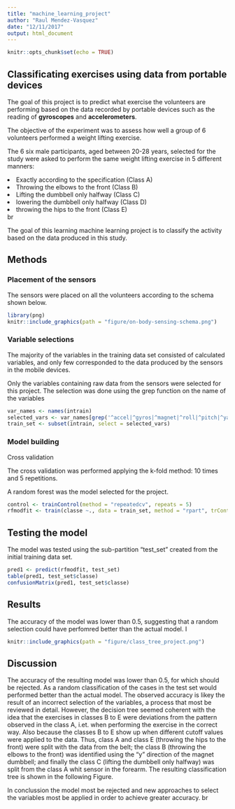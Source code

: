 ```yaml
---
title: "machine_learning_project"
author: "Raul Mendez-Vasquez"
date: "12/11/2017"
output: html_document
---
```


```r
knitr::opts_chunk$set(echo = TRUE)
```

## Classificating exercises using data from portable devices

The goal of this project is to predict what exercise the volunteers are performing based on the data recorded by portable devices such as the reading of <b>gyroscopes</b> and <b>accelerometers</b>.
<p>The objective of the experiment was to assess how well a group of 6 volunteers performed a weight lifting exercise.</p>
<p>The 6 six male participants, aged between 20-28 years, selected for the study were asked to perform the same weight lifting exercise in 5 different manners:</p>
  <li>Exactly according to the specification (Class A)</li> 
  <li>Throwing the elbows to the front (Class B)</li>
  <li>Lifting the dumbbell only halfway (Class C)</li>
  <li>lowering the dumbbell only halfway (Class D)</li>
  <li>throwing the hips to the front (Class E)</li>


br
<p>The goal of this learning machine learning project is to classify the activity based on the data produced in this study.</p>

<h2>Methods</h2>
<h3>Placement of the sensors</h3>
<p>The sensors were placed on all the volunteers according to the schema shown below.</p>

```r
library(png)
knitr::include_graphics(path = "figure/on-body-sensing-schema.png")
```

<h3>Variable selections</h3>
<p>The majority of the variables in the training data set consisted of calculated variables, and only few corresponded to the data produced by the sensors in the mobile devices.</p>
<p>Only the variables containing raw data from the sensors were selected for this project. The selection was done using the grep function on the name of the variables<p>
``` r
var_names <- names(intrain)
selected_vars <- var_names[grep('^accel|^gyros|^magnet|^roll|^pitch|^yaw|^classe', var_names)]
train_set <- subset(intrain, select = selected_vars)
```
<h3>Model building</h3
Two partitions were created to enable testing the model.
``` r
intrain_set <- createDataPartition(y = intrain$classe, p = 0.7, list = FALSE) 

train_set <- intrain[ intrain_set, ]
test_set <- intrain[-intrain_set, ]
```

<h3>Cross validation</h3>
<p>The cross validation was performed applying the k-fold method: 10 times and 5 repetitions. </p>

<p>A random forest was the model selected for the project. </p>
``` r
control <- trainControl(method = "repeatedcv", repeats = 5)
rfmodfit <- train(classe ~., data = train_set, method = "rpart", trControl = control)
```

<h2>Testing the model</h2>
The model was tested using the sub-partition "test_set" created from the initial training data set.
``` r
pred1 <- predict(rfmodfit, test_set)
table(pred1, test_set$classe)
confusionMatrix(pred1, test_set$classe)
```

<h2>Results</h2>
The accuracy of the model was lower than 0.5, suggesting that a random selection could have perfomred better than the actual model. I
``` r
knitr::include_graphics(path = "figure/class_tree_project.png")
```

<h2>Discussion</h2>
<p>The accuracy of the resulting model was lower than 0.5, for which should be rejected. As a random classification of the cases in the test set would performed better than the actual model. The observed accuracy is likey the result of an incorrect selection of the variables, a process that most be reviewed in detail. However, the decision tree seemed coherent with the idea that the exercises in classes B to E were deviations from the pattern observed in the class A, i.et. when performing the exercise in the correct way. Also because the classes B to E show up when different cutoff values were applied to the data. Thus, class A and class E (throwing the hips to the front) were split with the data from the belt; 
the class B (throwing the elbows to the front) was identified using the “y” direction of the magnet dumbbell; and finally the class C (lifting the dumbbell only halfway) was split from the class A 
whit sensor in the forearm. The resulting classification tree is shown in the following Figure.</p>

In conclussion the model most be rejected and new approaches to select the variables most be applied in order to achieve greater accuracy.
br










